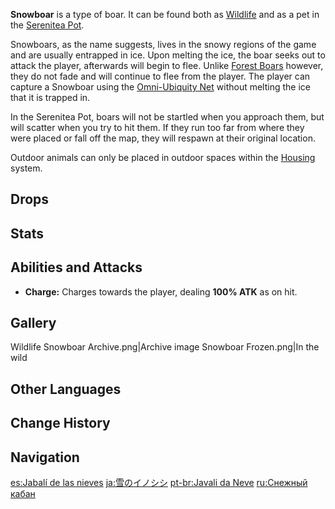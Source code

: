 {{Furnishing Infobox
|id             = 369112
|image          = Wildlife Snowboar Icon.png
|category       = Animal
|subcategory    = Outdoor Creature
|rarity         = 3
|adeptal_energy = 100
|load           = 500
|reduced_load   = 500
|description    = A forest boar that makes its home in cold climates, with thicker fur than its warmer climate cousins.<br />According to scientists, although the cold, frosty conditions of its habitat required a stubborn ability to survive, it also provided an environment without any natural predators, allowing Snowboars to multiply in number unhindered. Legends say that Snowboars can live for an incredibly long time, even allowing it to grow abnormally large during such a long battle for survival. As adventurers explore deeper into Dragonspine, they seem to rediscover this species that was previously thought extinct.<br />In the more temperate climate of the Realm Within, the fur of the Snowboars are so thick that they will get too hot after light physical exertion.
|lbType         = Wildlife
|lbFamily       = Beasts
|lbGroup        = Boars
|source1        = Omni-Ubiquity Net
}}
{{Description|A forest boar that makes its home in cold climates, with thicker fur than its warmer climate cousins.<br />According to scientists, although the cold, frosty conditions of its habitat required a stubborn ability to survive, it also provided an environment without any natural predators, allowing Snowboars to multiply in number unhindered. Legends say that Snowboars can live for an incredibly long time, even allowing it to grow abnormally large during such a long battle for survival.<br />People believed this species of boar to have gone extinct long ago, but as adventurers explore deeper into [[Dragonspine]], they seem to have made a new ecological discovery...|[[Archive]] Description}}
'''Snowboar''' is a type of boar. It can be found both as [[Wildlife]] and as a pet in the [[Serenitea Pot]].

Snowboars, as the name suggests, lives in the snowy regions of the game and are usually entrapped in ice. Upon melting the ice, the boar seeks out to attack the player, afterwards will begin to flee. Unlike [[Forest Boar]]s however, they do not fade and will continue to flee from the player. The player can capture a Snowboar using the [[Omni-Ubiquity Net]] without melting the ice that it is trapped in.

In the Serenitea Pot, boars will not be startled when you approach them, but will scatter when you try to hit them. If they run too far from where they were placed or fall off the map, they will respawn at their original location.

Outdoor animals can only be placed in outdoor spaces within the [[Housing]] system.

==Drops==
{{Card|Chilled Meat|2}}

==Stats==
{{Enemy Stats
|resglobal = 0%
|hp_ratio  = 0.2
|hp_type   = wildlife
|atk_ratio = 1
|no_def    = 1
}}

==Abilities and Attacks==
* '''Charge:''' Charges towards the player, dealing '''100% ATK''' as {{Color|Physical DMG}} on hit.

==Gallery==
<gallery hideaddbutton="true" captionalign="center">
Wildlife Snowboar Archive.png|Archive image
Snowboar Frozen.png|In the wild
</gallery>

==Other Languages==
{{Other Languages
|en      = Snowboar
|zhs     = 雪猪
|zhs_rm  = Xuězhū
|zht     = 雪豬
|zht_rm  = Xuězhū
|zh_tl   = Snow Boar
|ja      = 雪のイノシシ
|ja_rm   = Yuki no Inoshishi
|ja_tl   = Snow Wild Boar
|ko      = 설산 멧돼지
|ko_rm   = Seolsan Metdwaeji
|ko_tl   = Snow Mountain Wild Boar
|es      = Jabalí de las nieves
|es_tl   = 
|fr      = Sanglier des neiges
|fr_tl   = Snow Boar
|ru      = Снежный кабан
|ru_tl   = 
|th      = Snowboar
|vi      = Heo Tuyết
|vi_tl   = 
|de      = Schneeschwein
|de_tl   = Snow Swine
|id      = Snowboar
|pt      = Javali da Neve
|pt_tl   = 
}}

==Change History==
{{Change History|1.2}}

==Navigation==
{{Wildlife Navbox|state=collapsed}}
{{Furnishing Navbox/Living|Animal}}

[[es:Jabalí de las nieves]]
[[ja:雪のイノシシ]]
[[pt-br:Javali da Neve]]
[[ru:Снежный кабан]]